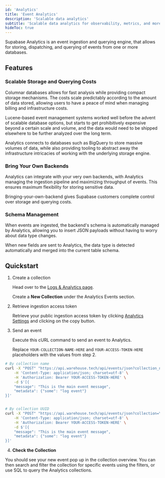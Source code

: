 ```yaml
---
id: 'Analytics'
title: 'Event Analytics'
description: 'Scalable data analytics'
subtitle: 'Scalable data analytics for observability, metrics, and more.'
hideToc: true
---
```


Supabase Analytics is an event ingestion and querying engine, that allows for storing, dispatching, and querying of events from one or more databases.

## Features

### Scalable Storage and Querying Costs

Columnar databases allows for fast analysis while providing compact storage mechanisms. The costs scale predictably according to the amount of data stored, allowing users to have a peace of mind when managing billing and infrastructure costs.

Lucene-based event management systems worked well before the advent of scalable database options, but starts to get prohibitively expensive beyond a certain scale and volume, and the data would need to be shipped elsewhere to be further analyzed over the long term.

Analytics connects to databases such as BigQuery to store massive volumes of data, while also providing tooling to abstract away the infrastructure intricacies of working with the underlying storage engine.

### Bring Your Own Backends

Analytics can integrate with your very own backends, with Analytics managing the ingestion pipeline and maximizing throughput of events. This ensures maximum flexibility for storing sensitive data.

Bringing-your-own-backend gives Supabase customers complete control over storage and querying costs.

### Schema Management

When events are ingested, the backend's schema is automatically managed by Analytics, allowing you to insert JSON payloads without having to worry about data type changes.

When new fields are sent to Analytics, the data type is detected automatically and merged into the current table schema.

## Quickstart

1. Create a collection

   Head over to the [Logs & Analytics page](https://supabase.com/dashboard/project/_/logs/explorer).

   Create a **New Collection** under the Analytics Events section.

2. Retrieve ingestion access token

   Retrieve your public ingestion access token by clicking [Analytics Settings](https://supabase.com/dashboard/project/_/settings/Analytics) and clicking on the copy button.

3. Send an event

   Execute this cURL command to send an event to Analytics.

   Replace `YOUR-COLLECTION-NAME-HERE` and `YOUR-ACCESS-TOKEN-HERE` placeholders with the values from step 2.

```bash
# By collection name
curl -X "POST" "https://api.warehouse.tech/api/events/json?collection_name=YOUR-COLLLECTION-NAME-HERE" \
    -H 'Content-Type: application/json; charset=utf-8' \
    -H 'Authorization: Bearer YOUR-ACCESS-TOKEN-HERE' \
    -d $'[{
    "message": "This is the main event message",
    "metadata": {"some": "log event"}
}]'


# By collection UUID
curl -X "POST" "https://api.warehouse.tech/api/events/json?collection=YOUR-COLLECTION-UUID-HERE" \
    -H 'Content-Type: application/json; charset=utf-8' \
    -H 'Authorization: Bearer YOUR-ACCESS-TOKEN-HERE' \
    -d $'[{
    "message": "This is the main event message",
    "metadata": {"some": "log event"}
}]'
```

4. **Check the Collection**

You should see your new event pop up in the collection overview. You can then search and filter the collection for specific events using the filters, or use SQL to query the Analytics collections.
